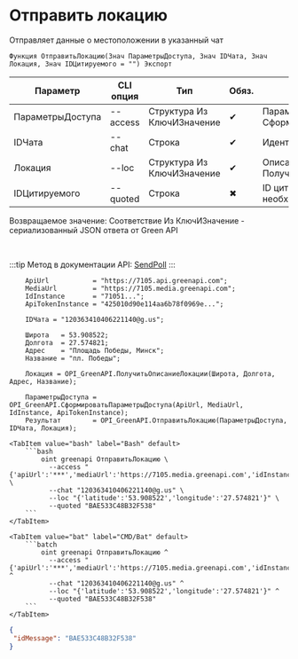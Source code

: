 ﻿---
sidebar_position: 5
description: Отправить локацию и другие функции для работы с Green API в Открытом пакете интеграций - бесплатной open-source библиотеке интеграций для 1С:Предприятие 8, OneScript и CLI
keywords: [1C, 1С, 1С:Предприятие, 1С:Предприятие 8.3, API, Интеграция, Сервисы, Обмен, OneScript, CLI, Green API]
---


# Отправить локацию
 Отправляет данные о местоположении в указанный чат



`Функция ОтправитьЛокацию(Знач ПараметрыДоступа, Знач IDЧата, Знач Локация, Знач IDЦитируемого = "") Экспорт`

  | Параметр | CLI опция | Тип | Обяз. | Назначение |
  |-|-|-|-|-|
  | ПараметрыДоступа | --access | Структура Из КлючИЗначение | &#x2714; | Параметры доступа. См. СформироватьПараметрыДоступа |
  | IDЧата | --chat | Строка | &#x2714; | Идентификатор чата |
  | Локация | --loc | Структура Из КлючИЗначение | &#x2714; | Описание локации. См. ПолучитьОписаниеЛокации |
  | IDЦитируемого | --quoted | Строка | &#x2716; | ID цитируемого сообщения, если необходимо |

  
  Возвращаемое значение:   Соответствие Из КлючИЗначение - сериализованный JSON ответа от Green API

<br/>

:::tip
Метод в документации API: [SendPoll](https://green-api.com/docs/api/sending/SendPoll/)
:::
<br/>



```bsl title="Пример использования для 1С:Предприятие/OneScript"
    ApiUrl           = "https://7105.api.greenapi.com";
    MediaUrl         = "https://7105.media.greenapi.com";
    IdInstance       = "71051...";
    ApiTokenInstance = "425010d90e114aa6b78f0969e...";

    IDЧата = "120363410406221140@g.us";

    Широта   = 53.908522;
    Долгота  = 27.574821;
    Адрес    = "Площадь Победы, Минск";
    Название = "пл. Победы";

    Локация = OPI_GreenAPI.ПолучитьОписаниеЛокации(Широта, Долгота, Адрес, Название);

    ПараметрыДоступа = OPI_GreenAPI.СформироватьПараметрыДоступа(ApiUrl, MediaUrl, IdInstance, ApiTokenInstance);
    Результат        = OPI_GreenAPI.ОтправитьЛокацию(ПараметрыДоступа, IDЧата, Локация);
```
    

 <Tabs>
  
    <TabItem value="bash" label="Bash" default>
        ```bash
            oint greenapi ОтправитьЛокацию \
              --access "{'apiUrl':'***','mediaUrl':'https://7105.media.greenapi.com','idInstance':'7105187566','apiTokenInstance':'***'}" \
              --chat "120363410406221140@g.us" \
              --loc "{'latitude':'53.908522','longitude':'27.574821'}" \
              --quoted "BAE533C48B32F538"
        ```
    </TabItem>
  
    <TabItem value="bat" label="CMD/Bat" default>
        ```batch
            oint greenapi ОтправитьЛокацию ^
              --access "{'apiUrl':'***','mediaUrl':'https://7105.media.greenapi.com','idInstance':'7105187566','apiTokenInstance':'***'}" ^
              --chat "120363410406221140@g.us" ^
              --loc "{'latitude':'53.908522','longitude':'27.574821'}" ^
              --quoted "BAE533C48B32F538"
        ```
    </TabItem>
</Tabs>


```json title="Результат"
{
 "idMessage": "BAE533C48B32F538"
}
```
